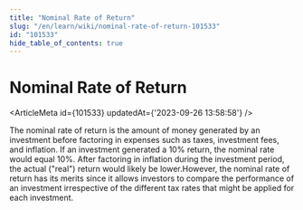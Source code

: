 ```yaml
---
title: "Nominal Rate of Return"
slug: "/en/learn/wiki/nominal-rate-of-return-101533"
id: "101533"
hide_table_of_contents: true
---
```



# Nominal Rate of Return

<ArticleMeta id={101533} updatedAt={'2023-09-26 13:58:58'} />
<div className='border-solid border-b border-t-0 my-4 border-[var(--ifm-color-gray-300)]' />

The nominal rate of return is the amount of money generated by an investment before factoring in expenses such as taxes, investment fees, and inflation. If an investment generated a 10% return, the nominal rate would equal 10%. After factoring in inflation during the investment period, the actual ("real") return would likely be lower.However, the nominal rate of return has its merits since it allows investors to compare the performance of an investment irrespective of the different tax rates that might be applied for each investment.
